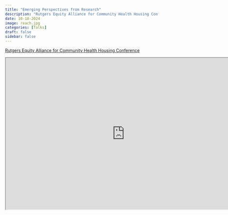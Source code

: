```yaml
---
title: "Emerging Perspectives from Research"
description: "Rutgers Equity Alliance for Community Health Housing Conference"
date: 10-18-2024
image: reach.jpg
categories: [Talks]
draft: false
sidebar: false
---
```


[Rutgers Equity Alliance for Community Health Housing Conference](https://rwv.rutgers.edu/housing-conference/)


```{=html}
<iframe width="780" height="500" src="https://rwv.rutgers.edu/housing-conference/" title="Rutgers Equity Alliance for Community Health Housing Conference"></iframe>
```
